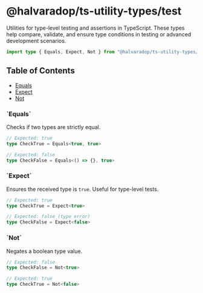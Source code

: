 # @halvaradop/ts-utility-types/test

Utilities for type-level testing and assertions in TypeScript. These types help compare, validate, and ensure type conditions in testing or advanced development scenarios.

```ts
import type { Equals, Expect, Not } from "@halvaradop/ts-utility-types/test"
```

## Table of Contents

- [Equals](#equals)
- [Expect](#expect)
- [Not](#not)

<h3 id="equals"> `Equals<X, Y>`</h3>

Checks if two types are strictly equal.

```ts
// Expected: true
type CheckTrue = Equals<true, true>

// Expected: false
type CheckFalse = Equals<() => {}, true>
```

<h3 id="expect"> `Expect<T extends true>`</h3>

Ensures the received type is `true`. Useful for type-level tests.

```ts
// Expected: true
type CheckTrue = Expect<true>

// Expected: false (type error)
type CheckFalse = Expect<false>
```

<h3 id="not"> `Not<T extends boolean>`</h3>

Negates a boolean type value.

```ts
// Expected: false
type CheckFalse = Not<true>

// Expected: true
type CheckTrue = Not<false>
```
